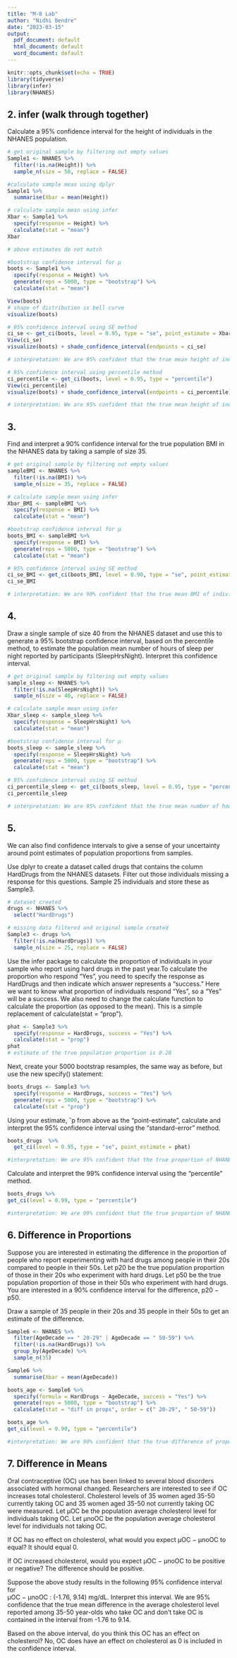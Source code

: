 ```yaml
---
title: "M-8 Lab"
author: "Nidhi Bendre"
date: "2023-03-15"
output:
  pdf_document: default
  html_document: default
  word_document: default
---
```


```r
knitr::opts_chunk$set(echo = TRUE)
library(tidyverse)
library(infer)
library(NHANES)
```


## 2. infer (walk through together)
Calculate a 95% confidence interval for the height of individuals in the NHANES population.

```r
# get original sample by filtering out empty values
Sample1 <- NHANES %>%
  filter(!is.na(Height)) %>%
  sample_n(size = 50, replace = FALSE)

#calculate sample mean using dplyr
Sample1 %>% 
  summarise(Xbar = mean(Height))

# calculate sample mean using infer
Xbar <- Sample1 %>%
  specify(response = Height) %>%
  calculate(stat = "mean")
Xbar

# above estimates do not match

#bootstrap confidence interval for μ
boots <- Sample1 %>%
  specify(response = Height) %>%
  generate(reps = 5000, type = "bootstrap") %>%
  calculate(stat = "mean")

View(boots)
# shape of distribution is bell curve 
visualize(boots)
```

```r
# 95% confidence interval using SE method
ci_se <- get_ci(boots, level = 0.95, type = "se", point_estimate = Xbar)
View(ci_se)
visualize(boots) + shade_confidence_interval(endpoints = ci_se)

# interpretation: We are 95% confident that the true mean height of individuals in the NHANES population is contained in the interval from 149.6452 cm to 164.3788 cm.
```

```r
# 95% confidence interval using percentile method
ci_percentile <- get_ci(boots, level = 0.95, type = "percentile")
View(ci_percentile)
visualize(boots) + shade_confidence_interval(endpoints = ci_percentile)

# interpretation: We are 95% confident that the true mean height of individuals in the NHANES population is contained in the interval from 149.4193 cm to 164.0862 cm.
```


## 3. 
Find and interpret a 90% confidence interval for the true population BMI in the NHANES data by taking a sample of size 35.
```r
# get original sample by filtering out empty values
sampleBMI <- NHANES %>%
  filter(!is.na(BMI)) %>%
  sample_n(size = 35, replace = FALSE)

# calculate sample mean using infer
Xbar_BMI <- sampleBMI %>%
  specify(response = BMI) %>%
  calculate(stat = "mean")

#bootstrap confidence interval for μ
boots_BMI <- sampleBMI %>%
  specify(response = BMI) %>%
  generate(reps = 5000, type = "bootstrap") %>%
  calculate(stat = "mean")

# 95% confidence interval using SE method
ci_se_BMI <- get_ci(boots_BMI, level = 0.90, type = "se", point_estimate = Xbar_BMI)
ci_se_BMI

# interpretation: We are 90% confident that the true mean BMI of individuals in the NHANES population is contained in the interval from 25.38625 to 29.30461.
```


## 4.
Draw a single sample of size 40 from the NHANES dataset and use this to generate a 95% bootstrap confidence interval, based on the percentile method, to estimate the population mean number of hours of sleep per night reported by participants (SleepHrsNight). Interpret this confidence interval.
```r
# get original sample by filtering out empty values
sample_sleep <- NHANES %>%
  filter(!is.na(SleepHrsNight)) %>%
  sample_n(size = 40, replace = FALSE)

# calculate sample mean using infer
Xbar_sleep <- sample_sleep %>%
  specify(response = SleepHrsNight) %>%
  calculate(stat = "mean")

#bootstrap confidence interval for μ
boots_sleep <- sample_sleep %>%
  specify(response = SleepHrsNight) %>%
  generate(reps = 5000, type = "bootstrap") %>%
  calculate(stat = "mean")

# 95% confidence interval using SE method
ci_percentile_sleep <- get_ci(boots_sleep, level = 0.95, type = "percentile")
ci_percentile_sleep

# interpretation: We are 95% confident that the true mean number of hours of sleep per night of individuals in the NHANES population is contained in the interval from 6.525 hours to 7.45 hours.
```

## 5.
We can also find confidence intervals to give a sense of your uncertainty around point estimates of population proportions from samples.

Use dplyr to create a dataset called drugs that contains the column HardDrugs from the NHANES datasets. Filter out those individuals missing a response for this questions. Sample 25 individuals and store these as Sample3.
```r
# dataset created
drugs <- NHANES %>%
  select("HardDrugs")

# missing data filtered and original sample created
Sample3 <- drugs %>%
  filter(!is.na(HardDrugs)) %>%
  sample_n(size = 25, replace = FALSE)
```

Use the infer package to calculate the proportion of individuals in your sample who report using hard drugs in the past year.To calculate the proportion who respond “Yes”, you need to specify the response as HardDrugs and then indicate which answer represents a “success.” Here we want to know what proportion of individuals respond “Yes”, so a "Yes" will be a success. We also need to change the calculate function to calculate the proportion (as opposed to the mean). This is a simple replacement of calculate(stat = "prop").
```r
phat <- Sample3 %>%
  specify(response = HardDrugs, success = "Yes") %>%
  calculate(stat = "prop")
phat
# estimate of the true population proportion is 0.28
```

Next, create your 5000 bootstrap resamples, the same way as before, but use the new specify() statement:
```r
boots_drugs <- Sample3 %>%
  specify(response = HardDrugs, success = "Yes") %>%
  generate(reps = 5000, type = "bootstrap") %>%
  calculate(stat = "prop")
```

Using your estimate, ˆp from above as the “point-estimate”, calculate and interpret the 95% confidence interval using the “standard-error” method.
```r
boots_drugs  %>%
  get_ci(level = 0.95, type = "se", point_estimate = phat)

#interpretation: We are 95% confident that the true proportion of NHANES participants reporting yes to hard drugs is contained in the interval from 0.102 to 0.458.
```

Calculate and interpret the 99% confidence interval using the “percentile” method.
```r
boots_drugs %>%
get_ci(level = 0.99, type = "percentile")

#interpretation: We are 99% confident that the true proportion of NHANES participants reporting yes to hard drugs is contained in the interval from 0.08 to 0.52.
```

## 6. Difference in Proportions
Suppose you are interested in estimating the difference in the proportion of people who report experimenting with hard drugs among people in their 20s compared to people in their 50s. Let p20 be the true population proportion of those in their 20s who experiment with hard drugs. Let p50 be the true population proportion of those in their 50s who experiment with hard drugs. You are interested in a 90% confidence interval for the difference, p20 − p50.

Draw a sample of 35 people in their 20s and 35 people in their 50s to get an estimate of the difference.
```r
Sample6 <- NHANES %>%
  filter(AgeDecade == " 20-29" | AgeDecade == " 50-59") %>%
  filter(!is.na(HardDrugs)) %>%
  group_by(AgeDecade) %>%
  sample_n(35)

Sample6 %>%
  summarise(Xbar = mean(AgeDecade))

boots_age <- Sample6 %>%
  specify(formula = HardDrugs ~ AgeDecade, success = "Yes") %>%
  generate(reps = 5000, type = "bootstrap") %>%
  calculate(stat = "diff in props", order = c(" 20-29", " 50-59"))

boots_age %>%
get_ci(level = 0.90, type = "percentile")

#interpretation: We are 90% confident that the true difference of proportions of NHANES participants between ages 20-29 and ages 50-59 reporting yes to hard drugs is contained in the interval from -0.266 to 0.031.
```

## 7. Difference in Means
Oral contraceptive (OC) use has been linked to several blood disorders associated with hormonal changed. Researchers are interested to see if OC increases total cholesterol. Cholesterol levels of 35 women aged 35-50 currently taking OC and 35 women aged 35-50 not currently taking OC were measured. Let μOC be the population average cholesterol level for individuals taking OC. Let μnoOC be the population average cholesterol level for individuals not taking OC.

If OC has no effect on cholesterol, what would you expect μOC − μnoOC to equal?
It should equal 0.

If OC increased cholesterol, would you expect μOC − μnoOC to be positive or negative?
The difference should be positive. 

Suppose the above study results in the following 95% confidence interval for  
μOC − μnoOC : (-1.76, 9.14) mg/dL. Interpret this interval.
We are 95% confidence that the true mean difference in the average cholesterol level reported among 35-50 year-olds who take OC and don't take OC is contained in the interval from -1.76 to 9.14.

Based on the above interval, do you think this OC has an effect on cholesterol?
No, OC does have an effect on cholesterol as 0 is included in the confidence interval. 


